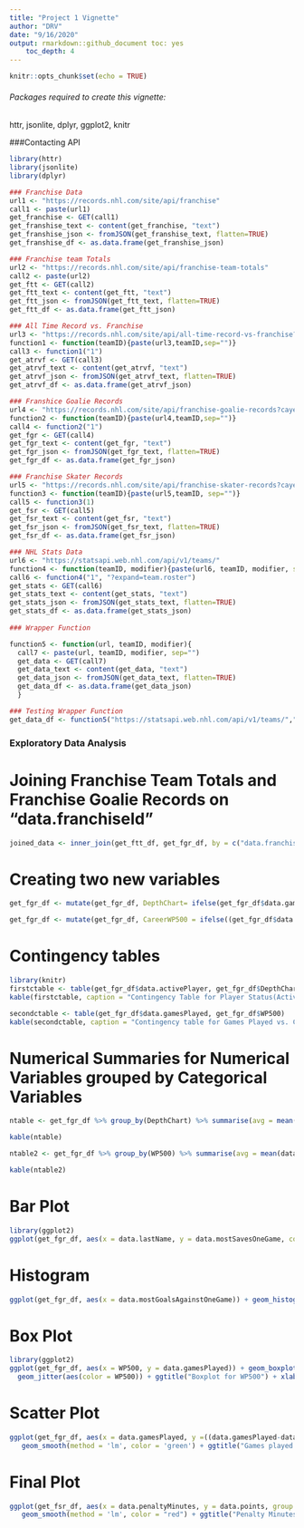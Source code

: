 ```yaml
---
title: "Project 1 Vignette"
author: "DRV"
date: "9/16/2020"
output: rmarkdown::github_document toc: yes
    toc_depth: 4
---
```


```r
knitr::opts_chunk$set(echo = TRUE)
```

###### Packages required to create this vignette: 
httr, jsonlite, dplyr, ggplot2, knitr

###Contacting API
```r
library(httr)
library(jsonlite)
library(dplyr)

### Franchise Data 
url1 <- "https://records.nhl.com/site/api/franchise"
call1 <- paste(url1)
get_franchise <- GET(call1)
get_franshise_text <- content(get_franchise, "text")
get_franshise_json <- fromJSON(get_franshise_text, flatten=TRUE)
get_franshise_df <- as.data.frame(get_franshise_json)

### Franchise team Totals 
url2 <- "https://records.nhl.com/site/api/franchise-team-totals"
call2 <- paste(url2)
get_ftt <- GET(call2)
get_ftt_text <- content(get_ftt, "text")
get_ftt_json <- fromJSON(get_ftt_text, flatten=TRUE)
get_ftt_df <- as.data.frame(get_ftt_json)

### All Time Record vs. Franchise 
url3 <- "https://records.nhl.com/site/api/all-time-record-vs-franchise?cayenneExp=teamFranchiseId="
function1 <- function(teamID){paste(url3,teamID,sep="")}
call3 <- function1("1")
get_atrvf <- GET(call3)
get_atrvf_text <- content(get_atrvf, "text")
get_atrvf_json <- fromJSON(get_atrvf_text, flatten=TRUE)
get_atrvf_df <- as.data.frame(get_atrvf_json)

### Franshice Goalie Records 
url4 <- "https://records.nhl.com/site/api/franchise-goalie-records?cayenneExp=franchiseId="
function2 <- function(teamID){paste(url4,teamID,sep="")}
call4 <- function2("1")
get_fgr <- GET(call4)
get_fgr_text <- content(get_fgr, "text")
get_fgr_json <- fromJSON(get_fgr_text, flatten=TRUE)
get_fgr_df <- as.data.frame(get_fgr_json)

### Franchise Skater Records 
url5 <- "https://records.nhl.com/site/api/franchise-skater-records?cayenneExp=franchiseId="
function3 <- function(teamID){paste(url5,teamID, sep="")}
call5 <- function3(1)
get_fsr <- GET(call5)
get_fsr_text <- content(get_fsr, "text")
get_fsr_json <- fromJSON(get_fsr_text, flatten=TRUE)
get_fsr_df <- as.data.frame(get_fsr_json)

### NHL Stats Data 
url6 <- "https://statsapi.web.nhl.com/api/v1/teams/"
function4 <- function(teamID, modifier){paste(url6, teamID, modifier, sep="")}
call6 <- function4("1", "?expand=team.roster")
get_stats <- GET(call6)
get_stats_text <- content(get_stats, "text")
get_stats_json <- fromJSON(get_stats_text, flatten=TRUE)
get_stats_df <- as.data.frame(get_stats_json)
  
### Wrapper Function 

function5 <- function(url, teamID, modifier){
  call7 <- paste(url, teamID, modifier, sep="") 
  get_data <- GET(call7) 
  get_data_text <- content(get_data, "text") 
  get_data_json <- fromJSON(get_data_text, flatten=TRUE) 
  get_data_df <- as.data.frame(get_data_json)
  }

### Testing Wrapper Function
get_data_df <- function5("https://statsapi.web.nhl.com/api/v1/teams/","2","?expand=team.roster")

```
### Exploratory Data Analysis 
# Joining Franchise Team Totals and Franchise Goalie Records on "data.franchiseId" 
```r
joined_data <- inner_join(get_ftt_df, get_fgr_df, by = c("data.franchiseId" =  "data.franchiseId"))
```

# Creating two new variables 
```r

get_fgr_df <- mutate(get_fgr_df, DepthChart= ifelse(get_fgr_df$data.gamesPlayed > 100, "Starter", "Backup")) 

get_fgr_df <- mutate(get_fgr_df, CareerWP500 = ifelse((get_fgr_df$data.gamesPlayed-get_fgr_df$data.losses)/data.gamesPlayed > .5, "Over500", "Under500"))

```
# Contingency tables 
```r
library(knitr)
firstctable <- table(get_fgr_df$data.activePlayer, get_fgr_df$DepthChart)
kable(firstctable, caption = "Contingency Table for Player Status(Active/Not Active) vs. Experience More/Less than 100 games(Backup/Starter")

secondctable <- table(get_fgr_df$data.gamesPlayed, get_fgr_df$WP500)
kable(secondctable, caption = "Contingency table for Games Played vs. Career WP > .500")
```
# Numerical Summaries for Numerical Variables grouped by Categorical Variables
```r
ntable <- get_fgr_df %>% group_by(DepthChart) %>% summarise(avg = mean(data.wins), med = median(data.wins), var = var(data.wins))

kable(ntable)

ntable2 <- get_fgr_df %>% group_by(WP500) %>% summarise(avg = mean(data.mostShutoutsOneSeason), med = median(data.mostShutoutsOneSeason), var = var(data.mostShutoutsOneSeason))

kable(ntable2)
```

# Bar Plot
```r
library(ggplot2)
ggplot(get_fgr_df, aes(x = data.lastName, y = data.mostSavesOneGame, color = data.lastName, fill=data.lastName)) + theme(axis.text.x=element_text(angle=90,hjust=1),legend.position = "none") + geom_col()+ggtitle("Montreal Canadians Goalies - Most Saves In One Game") + xlab("Goalie Last Name") + ylab("Saves in One Game") 

```
# Histogram
```r
ggplot(get_fgr_df, aes(x = data.mostGoalsAgainstOneGame)) + geom_histogram(bins = 10) + ggtitle("Histogram for Most Goals Against in One Game") 
```

# Box Plot 
```r
library(ggplot2)
ggplot(get_fgr_df, aes(x = WP500, y = data.gamesPlayed)) + geom_boxplot() + 
  geom_jitter(aes(color = WP500)) + ggtitle("Boxplot for WP500") + xlab("Over or below .500 Win %") + ylab("Number of games played in Career")
```

# Scatter Plot 
```r
ggplot(get_fgr_df, aes(x = data.gamesPlayed, y =((data.gamesPlayed-data.losses)/data.gamesPlayed) , group = WP500)) + geom_point(aes(color = WP500)) +     
   geom_smooth(method = 'lm', color = 'green') + ggtitle("Games played vs. Win Percentage")+ xlab("Games Played in Career") + ylab("Win %")
```

# Final Plot 
```r
ggplot(get_fsr_df, aes(x = data.penaltyMinutes, y = data.points, group = data.positionCode)) + geom_point(aes(color = data.positionCode)) +     
   geom_smooth(method = 'lm', color = "red") + ggtitle("Penalty Minutes vs. Points")+ xlab("Penalty Minutes") + ylab("Points")

```
